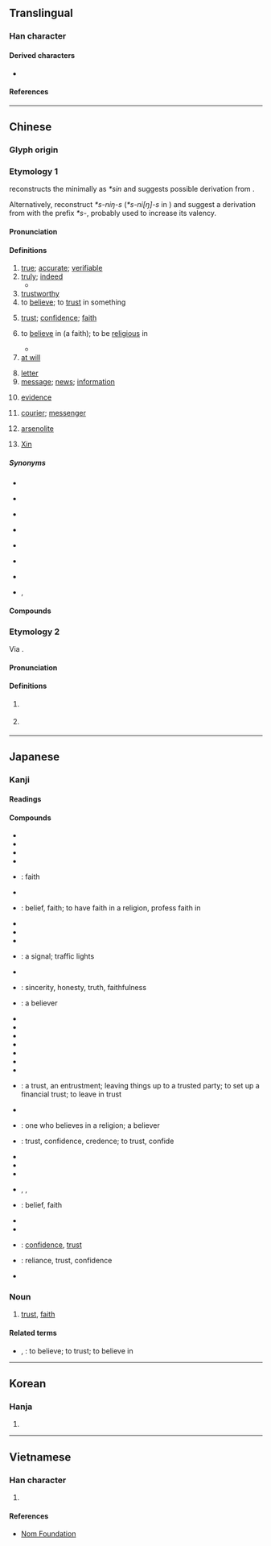 {{also|㐰|伩}}
{{character info}}
==Translingual==
{{stroke order|type=animate}}

===Han character===
{{Han char|rn=9|rad=人|as=07|sn=9|four=20261|canj=OYMR|ids=⿰亻言}}

====Derived characters====
*{{l|mul|[[㜃]], [[𧪄]], [[𭡩]], [[𬦿]], [[𰟁]], [[𬒘]] [[𠒷]], [[𦴩]]}}

====References====
{{Han ref|kx=0105.250|dkj=00707|dj=0224.020|hdz=10165.010|uh=4FE1}}

----

==Chinese==
{{zh-forms|alt=㐰,孞,伩-2nd‐round simp.}}

===Glyph origin===
{{Han etym}}
{{Han compound|人|言|ls=ic|t1=person|t2=word}}

===Etymology 1===
{{zh-ref|Schuessler (2007)}} reconstructs the {{cog|och|-}} minimally as ''*sin'' and suggests possible derivation from {{och-l|允|tr=*winʔ|to trust; to be true}}.

Alternatively, {{zh-ref|Sagart and Baxter (2012)}} reconstruct ''*s-niŋ-s'' (''*s-ni[ŋ]-s'' in {{zh-ref|Baxter and Sagart, 2014}}) and suggest a derivation from {{och-l|仁|tr=*niŋ|kind}} with the prefix ''*s-'', probably used to increase its valency.

====Pronunciation====
{{zh-pron
|m=xìn
|m-s=xin4
|dg=щин3
|c=seon3
|c-t=lhin1,lhin1*
|c-t_note=lhin1* - “letter”
|g=xin4
|h=pfs=sin;gd=xin4
|j=xing3
|mb=se̿ng
|md=séng
|mn=sìn/twv:siàn
|mn-t=sing3
|w=2xin
|x=sin4
|mc=y
|oc=y
|ma=y
|cat=a,adv,v,n,pn
}}

====Definitions====
{{zh-hanzi}}

# [[true]]; [[accurate]]; [[verifiable]]
# [[truly]]; [[indeed]]
#* {{zh-x|信 可 樂{lè} 也。|'''Truly''', what an enjoyable occasion it was!|ref=Lantingjixu}}
# [[trustworthy]]
# to [[believe]]; to [[trust]] in something
#: {{zh-x|我 才 不 信 呢。|I don't believe it/you.}}
# [[trust]]; [[confidence]]; [[faith]]
#: {{zh-x|信任|trust}}
#: {{zh-x|因 信 稱義|to be justified by '''faith'''}}
# to [[believe]] in (a faith); to be [[religious]] in
#: {{zh-x|我 父親 信 佛教。|My father is a [[Buddhist]]. (''lit.'' My father '''believes in''' Buddhism.)}}
#* {{zh-x|這 人 來，為 要 作 見證，叫 眾人 因 他 可以 信。|The same came for a witness, to bear witness of the Light, that all men through him might '''believe'''.|ref=[http://wordproject.org/multi/bi_en_cn_py.htm John 1.7]}}
# [[at will]]
#: {{zh-x|信口.雌黃|to make irresponsible remarks (''lit.'' to correct someone with '''at will''')}}
# [[letter]] {{gl|written communication}} {{zh-mw|m,c,mn:封}}
# [[message]]; [[news]]; [[information]]
#: {{zh-x|信息|news, message}}
# [[evidence]]
#: {{zh-x|信物|token, keepsake}}
# [[courier]]; [[messenger]]
# {{lb|zh|mineral}} [[arsenolite]]
# {{surname|zh|dot=:}} [[Xin]]

=====Synonyms=====
* {{s|true}}
{{zh-syn-saurus|真實}}
* {{s|to believe}}
{{zh-syn-saurus|相信}}
{{zh-dial|相信}}
* {{s|to believe in a faith}} {{zh-l|信仰}}
* {{s|letter}}
{{zh-syn-saurus|信件}}
{{zh-dial}}
* {{s|information}}
{{zh-syn-saurus|資訊}}
* {{s|evidence}}
{{zh-syn-saurus|證據}}
* {{s|courier}} {{zh-l|信使}}
* {{s|arsenolite}} {{zh-l|砒霜}}, {{zh-l|信石}}

====Compounds====
{{zh-der|正信|信筆|信筆塗鴉|信標燈|信貸|信風|信封|信奉|信服|信管|信號|信號燈|信匯|信教|信口開河|信口開合|信賴|信馬由韁|信念|信鳥|信任|信賞必罰|信實|信史|信使|信手|信手兒|信手拈來|信守|信天翁|信條|信託|信物|信息|信心|信仰|信以為真|信義|信用|信譽|信子|信札|信紙|信徒|信口雌黃|回信|匿名信|信是|信筒|信兒|光學通信|信託資金|互信|信宿|信箱|急腳信|信步|信用交易|信誓旦旦|來信|信口開喝|信意|信用額度|半信半疑|信然|信女|信步而行|喜信|不信道|信濃川|幡信|信行|取信於人|將信將疑|信用卡|傳信牌|口信|信函|信人|信任投票|復信|卬首信眉|信誓|尼斯信條|信號機|信馬游韁|快信|信口捏膿|信鼓|失信|印信|尾生之信|口頭信|報信|信用狀|忠信|信口|信道|徵信錄|徵信社|徙木立信|徙木之信|寄信|徵信|傳信|信水|信炮|中信局|引信|信南山|平信|信據|庚信|匯信|信嘴胡說|帶信|信及豚魚|不信任案|保羅書信|崇信|信心十足|信而有徵|可信|信從|小忠小信|信口胡說|信衣|寵信|寫信|信香|信號彈|信號槍|家信|守信|信託基金|信士|信行兒|信牒|信天游|信差|信底|威信|堅信|土地信託|存證信函|信禽|大信不約|叵信|信票|公開信|凶信|公信力|信江|信愛|半信不信|悶信|取信|信陵君|信守不渝|國信|威信掃地|准信|善男信女|信籠|信件|信繩|信鴿|信任狀|偏聽偏信|信臣|信腳|信箋|信石|信得過|不信|滿懷信心|無徵不信|憑信|有信兒|浸信會|的信|破迷信財|方信道|燭信|探信|應徵信|採信|深信不疑|民間信仰|杳無信息|昧信|棨信|潮信|檀信|掛號信|發信|移木之信|深信|確信|杖莫如信|溺信|春信|相信|直躬之信|盲信|無信不立|書信|活信|死信|疑信參半|明信片|旦旦信誓|推誠布信|打信號|捎信|狎信|民信局|沒信心|杳無音信|泛靈信仰|數位通信|月信|抱柱信|通風報信|篤信好古|自信心|賞罰不信|荒信|答信|體信|美言不信|背信忘義|苗信|講信修睦|魚信|輕諾寡信|通信處|通信社|音信杳無|貪而無信|類比信號|輕言寡信|誠信|通信系統|電子信箱|篤信|言而有信|鴨信|紀念信封|背信罪|置信|風信器|親信|自信|語音信箱|聽信|長信宮|通信兵|黑信|韓信將兵|麥信風|通信衛星|詘寸信尺|花信|限時信|韓信囊沙|鳥信|音信|體己信兒|鬼靈信仰|飆信|考信錄|風信子|風信|頭信|識別信號|網路信件|音稀信杳|音信杳然|韓信登壇|韓信用兵|隴頭音信|電子信件|電信|通信網|衛星通信|花信風|自信滿滿|言而不信|送信|航空信|蛇信|通信|鄉信|郵政信箱|覆信|違信背約|難以置信|證信|誠信原則|通信員|韓信點兵|輕信|賭不信|迷信|言而無信|至信|芳信|討信|見信|背信棄義|背信|靈信|網路信|敬信|信陵|微信|大信封|信陽|信義會|信義宗|信篤:sìn-táu;Min Nan}}

===Etymology 2===
Via {{zh-l|假借|gloss=borrowing}}.

====Pronunciation====
{{zh-pron
|m=shēn
|c=san1
|dial=n
|cat=verb
}}

====Definitions====
{{zh-hanzi}}

# {{zh-alt-form|申|to express; to state}}
#: {{zh-x|《^春秋》貴 義 而 不 貴 惠，信{shēn} 道 而 不 信{shēn} 邪。|The ''{{w|Spring and Autumn Annals}}'' treasure deeds of righteousness rather than the dispensation of favour, and advocate the just principles instead of corrupt ways.|ref=Guliangzhuan}}
# {{zh-alt-form|伸|to extend}}
#: {{zh-x|尺蠖 之 屈，以 求 信{shēn} 也。|An [[inchworm]] contracts, so that it may extend.|ref=Yijing}}

{{zh-cat|Beginning|Elementary}}

----

==Japanese==

===Kanji===
{{ja-kanji|grade=4|rs=人07}}

====Readings====
{{ja-readings
|goon=しん
|kanon=しん
|nanori=し, しが, しな, しの, しぶ, とき, のび, のぶ, まこと
}}

====Compounds====
{{der-top|Compounds}}
* {{ja-l|信愛}}
* {{ja-l|信越}}
* {{ja-l|信管}}
* {{ja-l|信疑}}
* {{ja-r|信%義|しん%ぎ}}: faith
* {{ja-l|信教}}
* {{ja-r|信%仰|しん%こう}}: belief, faith; to have faith in a religion, profess faith in
* {{ja-l|信金}}
* {{ja-l|信経}}
* {{ja-l|信玄袋}}
* {{ja-r|信%号|しん%ごう}}: a signal; traffic lights
* {{ja-l|信士}}
* {{ja-r|信%実|しん%じつ}}: sincerity, honesty, truth, faithfulness
* {{ja-r|信%者|しん%じゃ}}: a believer
* {{ja-l|信受}}
* {{ja-l|信書}}
* {{ja-l|信女}}
* {{ja-l|信証}}
* {{ja-l|信賞必罰}}
* {{ja-l|信条}}
* {{ja-r|信%心|しん%じん}}
* {{ja-r|信%託|しん%たく}}: a trust, an entrustment; leaving things up to a trusted party; to set up a financial trust; to leave in trust
* {{ja-r|信%天%翁|しん%てん%おう}}
* {{ja-r|信%徒|しん%と}}: one who believes in a religion; a believer
* {{ja-r|信%任|しん%にん}}: trust, confidence, credence; to trust, confide
* {{ja-l|信認}}
* {{ja-l|信念}}
* {{ja-l|信販}}
* {{ja-l|信伏}}, {{ja-l|信服}}, {{ja-l|信腹}}
* {{ja-r|信%奉|しん%ぽう}}: belief, faith
* {{ja-l|信望}}
* {{ja-l|信約}}
* {{ja-r|信%用|しん%よう}}: [[confidence]], [[trust]]
* {{ja-r|信%頼|しん%らい}}: reliance, trust, confidence
* {{ja-r|信%憑|しん%ぴょう}}
{{der-bottom}}

===Noun===
{{ja-noun|しん}}

# [[trust]], [[faith]]
#: {{ja-usex|'''信'''を置く、'''信'''を得る|'''しん''' を おく、 '''しん''' を える|to put one's '''trust''' (in something), to gain someone's '''trust'''}}

====Related terms====
* {{ja-r|信じる|しんじる}}, {{ja-r|信ずる|しんずる}}: to believe; to trust; to believe in

----

==Korean==

===Hanja===
{{ko-hanja|[[믿다|믿을]]|신}}

# {{hanja form of|신|[[believe]]; [[trust]]}}

----

==Vietnamese==

===Han character===
{{vi-readings|reading=[[tín]], [[tin]]|rs=人07}}

# {{rfdef|vi|sort=人07}}

====References====
* [http://nomfoundation.org/common/nom_details.php?codepoint=4fe1 Nom Foundation]